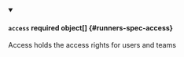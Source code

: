


<details className="config-field" data-expandable="true" open>
<summary>

#### `access` <span className="config-field-required" data-required="false">required</span> <span className="config-field-type">object[]</span> <span className="config-field-default"></span> <span className="config-field-enum"></span> {#runners-spec-access}

Access holds the access rights for users and teams

</summary>

<PartialAccessreference />


</details>
